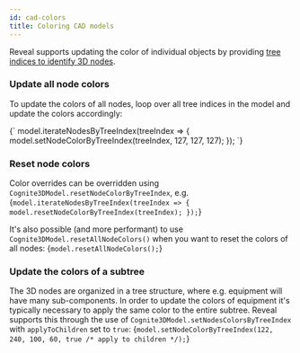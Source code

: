 ```yaml
---
id: cad-colors
title: Coloring CAD models
---
```



<DemoWrapper modelId={4715379429968321} revisionId={5688854005909501} name="Cognite3DViewerDemo" />

Reveal supports updating the color of individual objects by providing [tree indices to identify 3D nodes](../concepts.md).

### Update all node colors
To update the colors of all nodes, loop over all tree indices in the model and update the colors
accordingly:

<LiveCodeSnippet>
{`
model.iterateNodesByTreeIndex(treeIndex => {
  model.setNodeColorByTreeIndex(treeIndex, 127, 127, 127);
});
`}
</LiveCodeSnippet>

### Reset node colors

Color overrides can be overridden using `Cognite3DModel.resetNodeColorByTreeIndex`, e.g.
<LiveCodeSnippet>
{`
model.iterateNodesByTreeIndex(treeIndex => {
  model.resetNodeColorByTreeIndex(treeIndex);
});
`}
</LiveCodeSnippet>

It's also possible (and more performant) to use `Cognite3DModel.resetAllNodeColors()` when
you want to reset the colors of all nodes:
<LiveCodeSnippet>
{`
model.resetAllNodeColors();
`}
</LiveCodeSnippet>

### Update the colors of a subtree
The 3D nodes are organized in a tree structure, where e.g. equipment will have many sub-components. In 
order to update the colors of equipment it's typically necessary to apply the same color to the entire
subtree. Reveal supports this through the use of `Cognite3DModel.setNodesColorsByTreeIndex` with `applyToChildren`
set to `true`:
<LiveCodeSnippet>
{`
model.setNodeColorByTreeIndex(122, 240, 100, 60, true /* apply to children */);
`}
</LiveCodeSnippet>
